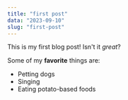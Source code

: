```yaml
---
title: "first post"
data: "2023-09-10"
slug: "first-post"
---
```

This is my first blog post! Isn't it *great*?

Some of my **favorite** things are:

* Petting dogs
* Singing
* Eating potato-based foods
